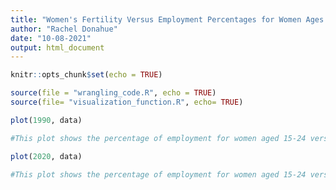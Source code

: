```yaml
---
title: "Women's Fertility Versus Employment Percentages for Women Ages 15-24"
author: "Rachel Donahue"
date: "10-08-2021"
output: html_document
---
```


```r
knitr::opts_chunk$set(echo = TRUE)

```


```r
source(file = "wrangling_code.R", echo = TRUE)
source(file= "visualization_function.R", echo= TRUE)
```


```r
plot(1990, data)

```

```r
#This plot shows the percentage of employment for women aged 15-24 versus the average number of children per women for the year 1990. There is a large amount of spread in these number, the country that had the highest fertility rate was Yemen, the lowest was Hong Kong, China. The country that had the highest employment rate of young women was Rwanda, the lowest was Jordan.
```

```r
plot(2020, data)

```

```r
#This plot shows the percentage of employment for women aged 15-24 versus the average number of children per women for the year 2020. The country with the highest fertility rates was Niger and the lowest was Moldova, the country with the lowest employment percentage of young women was Syria and the highest was Iceland. Compared to 1990, there is a higher amount of dots concentrated towards the bottom, meaning women are having less children and younger women are less likely to be employed across the world, which could indicate a broader global trend that young women are delaying marriage and children and are pursuing higher education and are remaining out of the workforce.
```